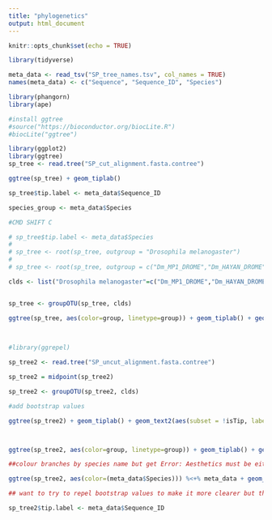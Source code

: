 ```yaml
---
title: "phylogenetics"
output: html_document
---
```


```r
knitr::opts_chunk$set(echo = TRUE)
```


```r

library(tidyverse)

meta_data <- read_tsv("SP_tree_names.tsv", col_names = TRUE)
names(meta_data) <- c("Sequence", "Sequence_ID", "Species")

library(phangorn) 
library(ape)

#install ggtree
#source("https://bioconductor.org/biocLite.R")
#biocLite("ggtree")

library(ggplot2)
library(ggtree)
sp_tree <- read.tree("SP_cut_alignment.fasta.contree")

ggtree(sp_tree) + geom_tiplab()

sp_tree$tip.label <- meta_data$Sequence_ID

species_group <- meta_data$Species

#CMD SHIFT C

# sp_tree$tip.label <- meta_data$Species
# 
# sp_tree <- root(sp_tree, outgroup = "Drosophila melanogaster")
# 
# sp_tree <- root(sp_tree, outgroup = c("Dm_MP1_DROME","Dm_HAYAN_DROME","Dm_TRYDT_DROME","Dm_TRYGT_DROME","Dm_Y0031_DROME","Dm_SER1_DROME","Dm_SER2_DROME","Dm_GD_DROME","Dm_TRYA_DROME","Dm_SNAK_DROME","Dm_EAST_DROME","Dm_SER3_DROME","Dm_TRYB_DROME","Dm_TRYE_DROME","Dm_TRYT_DROME","Dm_TRYU_DROME","Dm_TRYZ_DROME","Dm_TRYI_DROME","Dm_NUDEL_DROME","Dm_SER7_DROME","Dm_MODSP_DROME","Dm_SEMS_DROME","Dm_PSH_DROME","Dm_STUB_DROME"))

clds <- list("Drosophila melanogaster"=c("Dm_MP1_DROME","Dm_HAYAN_DROME","Dm_TRYDT_DROME","Dm_TRYGT_DROME","Dm_Y0031_DROME","Dm_SER1_DROME","Dm_SER2_DROME","Dm_GD_DROME","Dm_TRYA_DROME","Dm_SNAK_DROME","Dm_EAST_DROME","Dm_SER3_DROME","Dm_TRYB_DROME","Dm_TRYE_DROME","Dm_TRYT_DROME","Dm_TRYU_DROME","Dm_TRYZ_DROME","Dm_TRYI_DROME","Dm_NUDEL_DROME","Dm_SER7_DROME","Dm_MODSP_DROME","Dm_SEMS_DROME","Dm_PSH_DROME","Dm_STUB_DROME"),"Crassostrea gigas"=c("Cg_K1P7U9_CRAGI","Cg_K1PI76_CRAGI", "Cg_K1PJU5_CRAGI", "Cg_K1PNU1_CRAGI", "Cg_K1PP23_CRAGI", "Cg_K1PPY8_CRAGI","Cg_K1Q4B9_CRAGI", "Cg_K1QAG3_CRAGI", "Cg_K1QBQ5_CRAGI","Cg_K1QC15_CRAGI", "Cg_K1QC16_CRAGI", "Cg_K1QHC5_CRAGI", "Cg_K1QJT5_CRAGI", "Cg_K1QM96_CRAGI", "Cg_K1QNB3_CRAGI", "Cg_K1QP52_CRAGI", "Cg_K1QPS0_CRAGI", "Cg_K1QQC8_CRAGI", "Cg_K1QRJ5_CRAGI", "Cg_K1R1B2_CRAGI", "Cg_K1R8F0_CRAGI", "Cg_K1R022_CRAGI", "Cg_K1RBP5_CRAGI", "Cg_K1RBS2_CRAGI", "Cg_K1RE92_CRAGI", "Cg_K1RHE9_CRAGI"),"Octopus vulgaris"=c("Ov_40","Ov_39","Ov_38","Ov_37","Ov_36","Ov_35","Ov_34","Ov_33","Ov_32","Ov_31","Ov_30","Ov_29","Ov_28","Ov_27","Ov_26","Ov_25","Ov_24","Ov_23","Ov_22","Ov_21","Ov_20","Ov_19","Ov_18","Ov_17","Ov_16","Ov_15","Ov_14", "Ov_13","Ov_12","Ov_11","Ov_10","Ov_9","Ov_8","Ov_7","Ov_6","Ov_5","Ov_4","Ov_3","Ov_2","Ov_1"),"Octopus kaurna"=c("Ok_16","Ok_15","Ok_14","Ok_13","Ok_12","Ok_11","Ok_10","Ok_9","Ok_8","Ok_7","Ok_6","Ok_5","Ok_4", "Ok_3","Ok_2","Ok_1"),"Hapalochlaena maculosa"=c("Hm_13","Hm_12","Hm_11","Hm_10","Hm_9","Hm_8","Hm_7","Hm_6","Hm_5","Hm_4","Hm_3","Hm_2","Hm_1"))


sp_tree <- groupOTU(sp_tree, clds)

ggtree(sp_tree, aes(color=group, linetype=group)) + geom_tiplab() + geom_text2(aes(subset = !isTip, label=label), hjust=-.1, size=3) + geom_treescale(offset = 1) + theme(legend.position=c(0.8,0.2), legend.text = element_text(face = "italic"))
                                                                                                                                               
                                                                                                                          #guides(fill=guide_legend(title="Species"))

```


```r
#library(ggrepel)

sp_tree2 <- read.tree("SP_uncut_alignment.fasta.contree")

sp_tree2 = midpoint(sp_tree2)

sp_tree2 <- groupOTU(sp_tree2, clds)

#add bootstrap values

ggtree(sp_tree2) + geom_tiplab() + geom_text2(aes(subset = !isTip, label=label), hjust=-.1, size=3)



ggtree(sp_tree2, aes(color=group, linetype=group)) + geom_tiplab() + geom_text2(aes(subset = !isTip, label=label), hjust=-.1, size=3) + geom_treescale(offset = -2) + theme(legend.position=c(0.1,0.8), legend.text = element_text(face = "italic"))

##colour branches by species name but get Error: Aesthetics must be either length 1 or the same as the data (236): node, parent, x, y, colour

ggtree(sp_tree2, aes(color=(meta_data$Species))) %<+% meta_data + geom_tiplab() + geom_text2(aes(subset = !isTip, label=label))

## want to try to repel bootstrap values to make it more clearer but this didnt work: + geom_label_repel(aes(label=bootstrap, fill=bootstrap))  

sp_tree2$tip.label <- meta_data$Sequence_ID
```

